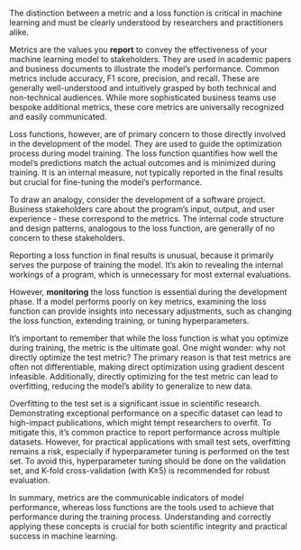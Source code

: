 The distinction between a metric and a loss function is critical in machine learning and must be clearly understood by researchers and practitioners alike.

Metrics are the values you **report** to convey the effectiveness of your machine learning model to stakeholders. They are used in academic papers and business documents to illustrate the model's performance. Common metrics include accuracy, F1 score, precision, and recall. These are generally well-understood and intuitively grasped by both technical and non-technical audiences. While more sophisticated business teams use bespoke additional metrics, these core metrics are universally recognized and easily communicated.

Loss functions, however, are of primary concern to those directly involved in the development of the model. They are used to guide the optimization process during model training. The loss function quantifies how well the model's predictions match the actual outcomes and is minimized during training. It is an internal measure, not typically reported in the final results but crucial for fine-tuning the model's performance.

To draw an analogy, consider the development of a software project. Business stakeholders care about the program's input, output, and user experience - these correspond to the metrics. The internal code structure and design patterns, analogous to the loss function, are generally of no concern to these stakeholders.

Reporting a loss function in final results is unusual, because it primarily serves the purpose of training the model. It’s akin to revealing the internal workings of a program, which is unnecessary for most external evaluations. 

However, **monitoring** the loss function is essential during the development phase. If a model performs poorly on key metrics, examining the loss function can provide insights into necessary adjustments, such as changing the loss function, extending training, or tuning hyperparameters. 

It's important to remember that while the loss function is what you optimize during training, the metric is the ultimate goal. One might wonder: why not directly optimize the test metric? The primary reason is that test metrics are often not differentiable, making direct optimization using gradient descent infeasible. Additionally, directly optimizing for the test metric can lead to overfitting, reducing the model's ability to generalize to new data.

Overfitting to the test set is a significant issue in scientific research. Demonstrating exceptional performance on a specific dataset can lead to high-impact publications, which might tempt researchers to overfit. To mitigate this, it’s common practice to report performance across multiple datasets. However, for practical applications with small test sets, overfitting remains a risk, especially if hyperparameter tuning is performed on the test set. To avoid this, hyperparameter tuning should be done on the validation set, and K-fold cross-validation (with K≥5) is recommended for robust evaluation.

In summary, metrics are the communicable indicators of model performance, whereas loss functions are the tools used to achieve that performance during the training process. Understanding and correctly applying these concepts is crucial for both scientific integrity and practical success in machine learning.